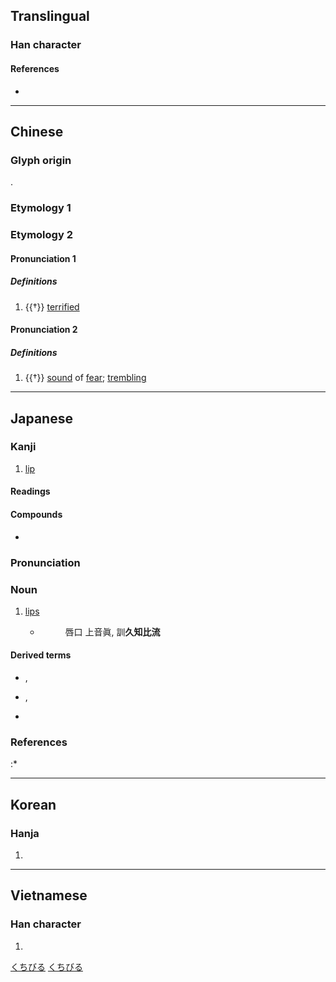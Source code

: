 {{also|脣}}
{{character info/new}}
==Translingual==

===Han character===
{{Han char|rn=30|rad=口|as=07|sn=10|four=71603|canj=MVR|ids=⿱辰口}}

====References====
* {{Han ref|kx=0191.320|dkj=03697|dj=0411.080|hdz=10627.070|uh=5507|ud=21767|bh=AE42|bd=44610}}

----

==Chinese==

===Glyph origin===
{{Han etym}}
{{Han compound|辰|口|ls=psc|c1=p|c2=s|t2=mouth}}.

===Etymology 1===
{{zh-see|脣}}

===Etymology 2===
{{zh-forms|alt=㖘}}

====Pronunciation 1====
{{zh-pron
|m=zhēn
|mc=y
|oc=1
|cat=a
}}

=====Definitions=====
{{zh-hanzi}}

# {{†}} [[terrified]]

====Pronunciation 2====
{{zh-pron
|m=zhèn
|cat=n
}}

=====Definitions=====
{{zh-hanzi}}

# {{†}} [[sound]] of [[fear]]; [[trembling]]

----

==Japanese==

===Kanji===
{{ja-kanji|grade=c|rs=口07}}

# [[lip]]

====Readings====
{{ja-readings
|goon=しん, じゅん
|kanon=しん, しゅん
|kanyoon=しん
|kun=くちびる-
}}

====Compounds====
* {{ja-r|陰唇|いんしん|[[labia]]}}

{{ja-kanjitab|くちびる|yomi=k}}

===Pronunciation===
{{ja-pron|yomi=k|くちびる|acc=0|dev=1|acc_ref=DJR,NHK}}

===Noun===
{{ja-noun|kyu=脣|くちびる}}

# [[lip]]s
#* {{RQ:Shin'yaku Kegonkyō Ongi Shiki}}
#*: 唇口 上音眞, 訓'''久知比流'''

====Derived terms====
* {{ja-r|上唇|うわくちびる}}, {{ja-r|上唇|じょうしん}}
* {{ja-r|下唇|したくちびる}}, {{ja-r|下唇|かしん}}
* {{ja-r|紅唇|こうしん}}

===References===
<references/>
:* {{R:Nara Ibun 3}}

[[Category:Japanese basic words|くちびる]]
[[Category:ja:Anatomy|くちびる]]

----

==Korean==

===Hanja===
{{ko-hanja|hangeul=진|rv=jin|mr=chin|y=cin}}

# {{defn|lang=ko|sort=口07}}

----

==Vietnamese==

===Han character===
{{vi-hantu|[[thần]]|rs=口07}}

# {{defn|lang=vi|sort=口07}}